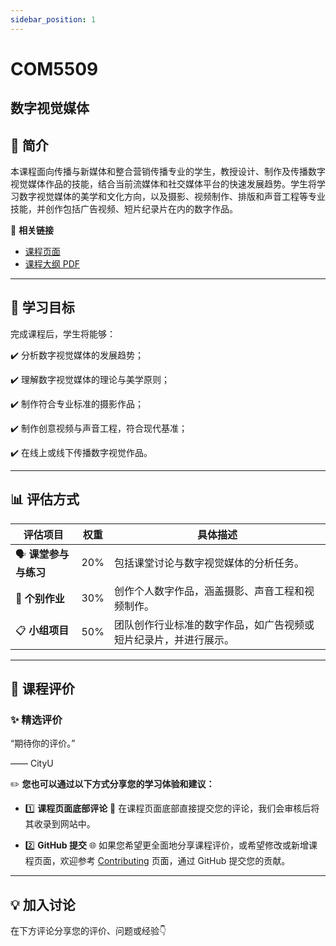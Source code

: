 ```yaml
---
sidebar_position: 1
---
```


# COM5509
## 数字视觉媒体

## **📘 简介**
本课程面向传播与新媒体和整合营销传播专业的学生，教授设计、制作及传播数字视觉媒体作品的技能，结合当前流媒体和社交媒体平台的快速发展趋势。学生将学习数字视觉媒体的美学和文化方向，以及摄影、视频制作、排版和声音工程等专业技能，并创作包括广告视频、短片纪录片在内的数字作品。

🔗 **相关链接**
- [课程页面](https://www.cityu.edu.hk/catalogue/pg/202425/course/COM5509.htm)
- [课程大纲 PDF](https://www.cityu.edu.hk/catalogue/pg/202425/course/COM5509.pdf)

---

## **🎯 学习目标**

完成课程后，学生将能够：

✔️ 分析数字视觉媒体的发展趋势；

✔️ 理解数字视觉媒体的理论与美学原则；

✔️ 制作符合专业标准的摄影作品；

✔️ 制作创意视频与声音工程，符合现代基准；

✔️ 在线上或线下传播数字视觉作品。

---

## **📊 评估方式**

| **评估项目**          | **权重** | **具体描述**                                                                                       |
|----------------------|---------|---------------------------------------------------------------------------------------------------|
| 🗣️ **课堂参与与练习**   | 20%     | 包括课堂讨论与数字视觉媒体的分析任务。                                                                |
| 📑 **个别作业**        | 30%     | 创作个人数字作品，涵盖摄影、声音工程和视频制作。                                                       |
| 📋 **小组项目**        | 50%     | 团队创作行业标准的数字作品，如广告视频或短片纪录片，并进行展示。                                           |

---

## **💬 课程评价**

### ✨ **精选评价**
<div className={commentStyles.commentBox}>
    <p className={commentStyles.commentText}>
        “期待你的评价。”
    </p>
    <p className={commentStyles.commentAuthor}>—— CityU</p>
</div>

✏️ **您也可以通过以下方式分享您的学习体验和建议：**

- 1️⃣ **课程页面底部评论**
💬 在课程页面底部直接提交您的评论，我们会审核后将其收录到网站中。

- 2️⃣ **GitHub 提交**
🌐 如果您希望更全面地分享课程评价，或希望修改或新增课程页面，欢迎参考 [Contributing](https://penjc.github.io/CityU/contributing) 页面，通过 GitHub 提交您的贡献。

---

## **💡 加入讨论**

在下方评论分享您的评价、问题或经验👇
<Utterances />
